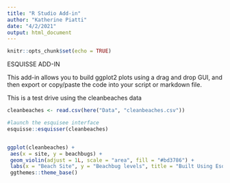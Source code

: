 ```yaml
---
title: "R Studio Add-in"
author: "Katherine Piatti"
date: "4/2/2021"
output: html_document
---
```


```r
knitr::opts_chunk$set(echo = TRUE)
```

################## ESQUISSE ADD-IN ###############
This add-in allows you to build ggplot2 plots using a drag and drop GUI, and then export or copy/paste the code into your script or markdown file. 

This is a test drive using the cleanbeaches data

```r
cleanbeaches <- read.csv(here("Data", "cleanbeaches.csv"))

#launch the esquisee interface
esquisse::esquisser(cleanbeaches)


ggplot(cleanbeaches) +
 aes(x = site, y = beachbugs) +
 geom_violin(adjust = 1L, scale = "area", fill = "#bd3786") +
 labs(x = "Beach Site", y = "Beachbug levels", title = "Built Using Esquisser Add-in Drag & Drop") +
 ggthemes::theme_base()
```


